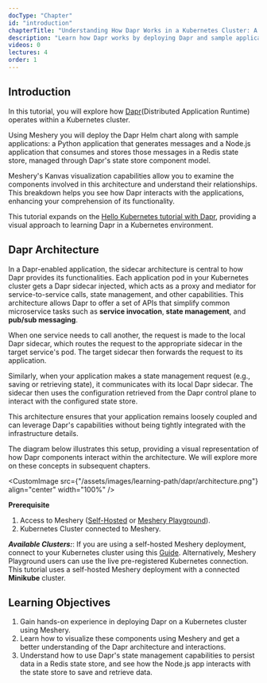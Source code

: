 ```yaml
---
docType: "Chapter"
id: "introduction"
chapterTitle: "Understanding How Dapr Works in a Kubernetes Cluster: A Visual Guide with Meshery"
description: "Learn how Dapr works by deploying Dapr and sample applications in a Kubernetes Cluster using Meshery."
videos: 0
lectures: 4
order: 1
---
```


<ChapterStyle>

<h2 class="chapter-sub-heading">Introduction</h2>

In this tutorial, you will explore how [Dapr](https://dapr.io/)(Distributed Application Runtime) operates within a Kubernetes cluster. 

Using Meshery you will deploy the Dapr Helm chart along with sample applications: a Python application that generates messages and a Node.js application that consumes and stores those messages in a Redis state store, managed through Dapr's state store component model.

Meshery's Kanvas visualization capabilities allow you to examine the components involved in this architecture and understand their relationships. This breakdown helps you see how Dapr interacts with the applications, enhancing your comprehension of its functionality.

This tutorial expands on the [Hello Kubernetes tutorial with Dapr](https://github.com/dapr/quickstarts/tree/master/tutorials/hello-kubernetes), providing a visual approach to learning Dapr in a Kubernetes environment.


<h2 class="chapter-sub-heading">Dapr Architecture</h2>

In a Dapr-enabled application, the sidecar architecture is central to how Dapr provides its functionalities. Each application pod in your Kubernetes cluster gets a Dapr sidecar injected, which acts as a proxy and mediator for service-to-service calls, state management, and other capabilities. This architecture allows Dapr to offer a set of APIs that simplify common microservice tasks such as **service invocation**, **state management**, and **pub/sub messaging**.

When one service needs to call another, the request is made to the local Dapr sidecar, which routes the request to the appropriate sidecar in the target service's pod. The target sidecar then forwards the request to its application.

Similarly, when your application makes a state management request (e.g., saving or retrieving state), it communicates with its local Dapr sidecar. The sidecar then uses the configuration retrieved from the Dapr control plane to interact with the configured state store.

This architecture ensures that your application remains loosely coupled and can leverage Dapr's capabilities without being tightly integrated with the infrastructure details. 

The diagram below illustrates this setup, providing a visual representation of how Dapr components interact within the architecture. We will explore more on these concepts in subsequent chapters.

<CustomImage
  src={"/assets/images/learning-path/dapr/architecture.png"}
  align="center"
  width="100%"
/>

**Prerequisite** 

1. Access to Meshery ([Self-Hosted](https://docs.meshery.io/installation) or [Meshery Playground](https://docs.meshery.io/installation/playground)).
1. Kubernetes Cluster connected to Meshery.

**_Available Clusters:_**: If you are using a self-hosted Meshery deployment, connect to your Kubernetes cluster using this [Guide](https://docs.meshery.io/installation/kubernetes). Alternatively, Meshery Playground users can use the live pre-registered Kubernetes connection. This tutorial uses a self-hosted Meshery deployment with a connected **Minikube** cluster.

<h2 class="chapter-sub-heading">Learning Objectives</h2>

1. Gain hands-on experience in deploying Dapr on a Kubernetes cluster using Meshery.
1. Learn how to visualize these components using Meshery and get a better understanding of the Dapr architecture and interactions.
1. Understand how to use Dapr's state management capabilities to persist data in a Redis state store, and see how the Node.js app interacts with the state store to save and retrieve data.

</ChapterStyle>